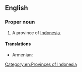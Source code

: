 ==English==
{{wikipedia}}
===Proper noun===
{{en-proper noun}}

# A province of [[Indonesia]].

====Translations====
{{trans-top|province}}
* Armenian: {{t|hy|Բանկա-Բելիտունգ}}
{{trans-mid}}
{{trans-bottom}}

[[Category:en:Provinces of Indonesia]]